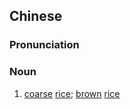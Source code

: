 {{also|粗粝}}
==Chinese==
{{zh-forms|s=粗粝}}

===Pronunciation===
{{zh-pron
|m=cūlì
|cat=n
}}

===Noun===
{{zh-noun}}

# {{lb|zh|literary}} [[coarse]] [[rice]]; [[brown]] [[rice]]